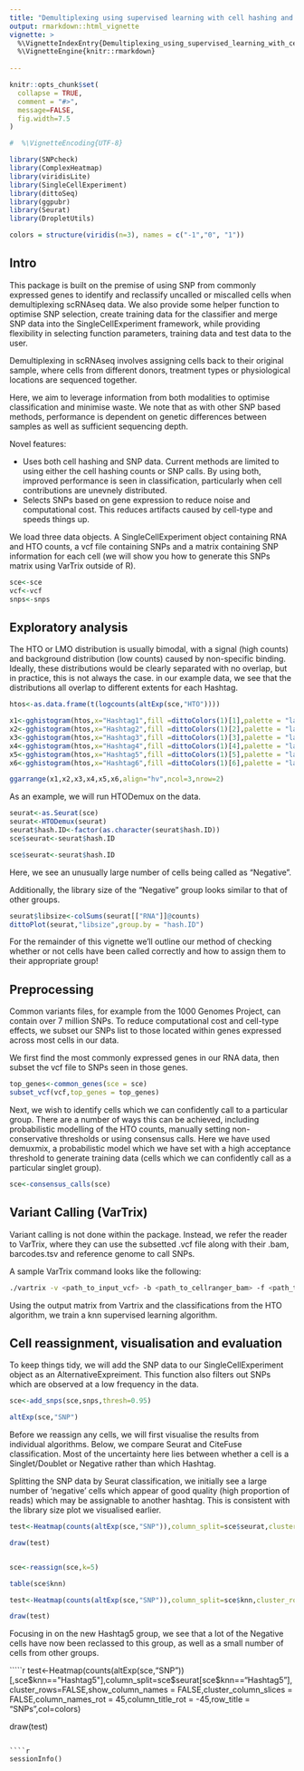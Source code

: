 ```yaml
---
title: "Demultiplexing using supervised learning with cell hashing and SNPs"
output: rmarkdown::html_vignette
vignette: >
  %\VignetteIndexEntry{Demultiplexing_using_supervised_learning_with_cell_hashing and_SNPs}
  %\VignetteEngine{knitr::rmarkdown}
  
---
```


```r
knitr::opts_chunk$set(
  collapse = TRUE,
  comment = "#>",
  message=FALSE,
  fig.width=7.5
)
```




```r

#  %\VignetteEncoding{UTF-8}

library(SNPcheck)
library(ComplexHeatmap)
library(viridisLite)
library(SingleCellExperiment)
library(dittoSeq)
library(ggpubr)
library(Seurat)
library(DropletUtils)
```

````r

colors = structure(viridis(n=3), names = c("-1","0", "1"))

````

## Intro

This package is built on the premise of using SNP from commonly expressed genes to identify and reclassify uncalled or miscalled cells when demultiplexing scRNAseq data.
We also provide some helper function to optimise SNP selection, create training data for the classifier and merge SNP data into the SingleCellExperiment framework, while providing flexibility in selecting function parameters, training data and test data to the user.


Demultiplexing in scRNAseq involves assigning cells back to their original sample, where cells from different donors, treatment types or physiological locations are sequenced together.

Here, we aim to leverage information from both modalities to optimise classification and minimise waste.
We note that as with other SNP based methods, performance is dependent on genetic differences between samples as well as sufficient sequencing depth.

Novel features:

* Uses both cell hashing and SNP data. 
Current methods are limited to using either the cell hashing counts or SNP calls.
By using both, improved performance is seen in classification, particularly when cell contributions are unevnely distributed.
* Selects SNPs based on gene expression to reduce noise and computational cost.
This reduces artifacts caused by cell-type and speeds things up.

We load three data objects. 
A SingleCellExperiment object containing RNA and HTO counts, a vcf file containing SNPs and a matrix containing SNP information for each cell (we will show you how to generate this SNPs matrix using VarTrix outside of R).

````r

sce<-sce
vcf<-vcf
snps<-snps

````

## Exploratory analysis

The HTO or LMO distribution is usually bimodal, with a signal (high counts) and background distribution (low counts) caused by non-specific binding.
Ideally, these distributions would be clearly separated with no overlap, but in practice, this is not always the  case.
in our example data, we see that the distributions all overlap to different extents for each Hashtag.

````r

htos<-as.data.frame(t(logcounts(altExp(sce,"HTO"))))

x1<-gghistogram(htos,x="Hashtag1",fill =dittoColors(1)[1],palette = "lancet",xlim=c(0,7),ylim=c(0,1000),alpha=1)
x2<-gghistogram(htos,x="Hashtag2",fill =dittoColors(1)[2],palette = "lancet",xlim=c(0,7),ylim=c(0,1000),alpha=1)
x3<-gghistogram(htos,x="Hashtag3",fill =dittoColors(1)[3],palette = "lancet",xlim=c(0,7),ylim=c(0,1000),alpha=1)
x4<-gghistogram(htos,x="Hashtag4",fill =dittoColors(1)[4],palette = "lancet",xlim=c(0,7),ylim=c(0,1000),alpha=1)
x5<-gghistogram(htos,x="Hashtag5",fill =dittoColors(1)[5],palette = "lancet",xlim=c(0,7),ylim=c(0,1000),alpha=1)
x6<-gghistogram(htos,x="Hashtag6",fill =dittoColors(1)[6],palette = "lancet",xlim=c(0,7),ylim=c(0,1000),alpha=1)

ggarrange(x1,x2,x3,x4,x5,x6,align="hv",ncol=3,nrow=2)

````

As an example, we will run HTODemux on the data.

````r

seurat<-as.Seurat(sce)
seurat<-HTODemux(seurat)
seurat$hash.ID<-factor(as.character(seurat$hash.ID))
sce$seurat<-seurat$hash.ID

sce$seurat<-seurat$hash.ID
````

Here, we see an unusually large number of cells being called as "Negative".

Additionally, the library size of the "Negative" group looks similar to that of other groups.


````r
seurat$libsize<-colSums(seurat[["RNA"]]@counts)
dittoPlot(seurat,"libsize",group.by = "hash.ID")

````

For the remainder of this vignette we'll outline our method of checking whether or not cells have been called correctly and how to assign them to their appropriate group!

## Preprocessing

Common variants files, for example from the 1000 Genomes Project, can contain over 7 million SNPs.
To reduce computational cost and cell-type effects, we subset our SNPs list to those located within genes expressed across most cells in our data.

We first find the most commonly expressed genes in our RNA data, then subset the vcf file to SNPs seen in those genes.

````r

top_genes<-common_genes(sce = sce)
subset_vcf(vcf,top_genes = top_genes)

````

Next, we wish to identify cells which we can confidently call to a particular group.
There are a number of ways this can be achieved, including probabilistic modelling of the HTO counts, manually setting non-conservative thresholds or using consensus calls. 
Here we have used demuxmix, a probabilistic model which we have set with a high acceptance threshold to generate training data (cells which we can confidently call as a particular singlet group).

````r

sce<-consensus_calls(sce)

````

## Variant Calling (VarTrix)

Variant calling is not done within the package. 
Instead, we refer the reader to VarTrix, where they can use the subsetted .vcf file along with their .bam, barcodes.tsv and reference genome to call SNPs.

A sample VarTrix command looks like the following:

````bash

./vartrix -v <path_to_input_vcf> -b <path_to_cellranger_bam> -f <path_to_fasta_file> -c <path_to_cell_barcodes_file> -o <path_for_output_matrix>

````

Using the output matrix from Vartrix and the classifications from the HTO algorithm, we train a knn supervised learning algorithm.

## Cell reassignment, visualisation and evaluation

To keep things tidy, we will add the SNP data to our SingleCellExperiment object as an AlternativeExpreiment.
This function also filters out SNPs which are observed at a low frequency in the data.


````r

sce<-add_snps(sce,snps,thresh=0.95)

altExp(sce,"SNP")

````

Before we reassign any cells, we will first visualise the results from individual algorithms.
Below, we compare Seurat and CiteFuse classification. 
Most of the uncertainty here lies between whether a cell is a Singlet/Doublet or Negative rather than which Hashtag.

Splitting the SNP data by Seurat classification, we initially see a large number of 'negative' cells which appear of good quality (high proportion of reads) which may be assignable to another hashtag.
This is consistent with the library size plot we visualised earlier.


````r

test<-Heatmap(counts(altExp(sce,"SNP")),column_split=sce$seurat,cluster_rows=FALSE,show_column_names = FALSE,cluster_column_slices = FALSE,column_title_rot = -45,row_title = "SNPs",col=colors)

draw(test)


````

````r



````

````r

sce<-reassign(sce,k=5)

table(sce$knn)
````




````r

test<-Heatmap(counts(altExp(sce,"SNP")),column_split=sce$knn,cluster_rows=FALSE,show_column_names = FALSE,cluster_column_slices = FALSE,column_names_rot = 45,column_title_rot = -45,row_title = "SNPs",col=colors)

draw(test)


````

Focusing in on the new Hashtag5 group, we see that a lot of the Negative cells have now been reclassed to this group, as well as a small number of cells from other groups.

`````r

test<-Heatmap(counts(altExp(sce,"SNP"))[,sce$knn=="Hashtag5"],column_split=sce$seurat[sce$knn=="Hashtag5"],cluster_rows=FALSE,show_column_names = FALSE,cluster_column_slices = FALSE,column_names_rot = 45,column_title_rot = -45,row_title = "SNPs",col=colors)

draw(test)

````

````r

sessionInfo()

````
